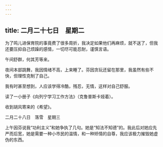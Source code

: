 ```yaml
---
---
---
```

title: 二月二十七日　星期二
---




为了鸣儿进保育院的事竟费了很多周折，我决定如果他们再麻烦，就不送了，但我还要压抑自己烦躁的感情，一切尽可能忍耐，谨慎言语。

午间舒群，何其芳等来。

夜间本部跳舞，我因情绪不高，上来睡了。芬因贪玩还留在那里，我虽然有些不快，但理性克制了自己。

我有时甚至想到，人应该学得冷酷，残忍，无情，这样对自己舒服。

读了一小册子《向列宁学习工作方法》（克鲁普斯卡娅着）。

收到胡风寄来的《希望》。





二月二十八日　落雪　星期三


上午因芬说我“功利主义”和她争执了几句。她是“知法不知德”的。我此后对她应先严而后宽，她是需要一种小市民的温情，和一种矫情的自尊，我应该极力摧毁她虚伪的东西。